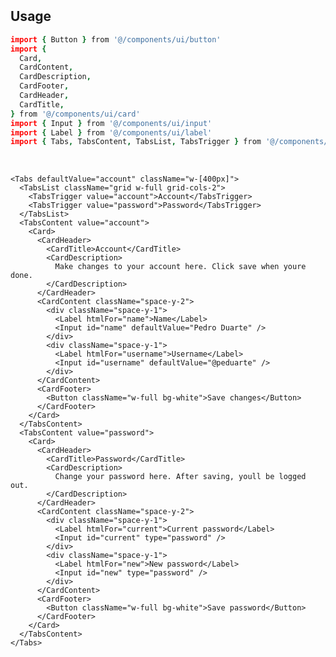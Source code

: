 ```coffeescript file=<rootDir>/src/components/ui/tabs.tsx title="components/ui/tabs.tsx"
```

<br />

## Usage

```coffeescript
import { Button } from '@/components/ui/button'
import {
  Card,
  CardContent,
  CardDescription,
  CardFooter,
  CardHeader,
  CardTitle,
} from '@/components/ui/card'
import { Input } from '@/components/ui/input'
import { Label } from '@/components/ui/label'
import { Tabs, TabsContent, TabsList, TabsTrigger } from '@/components/ui/tabs'
```

<br />

```tsx
<Tabs defaultValue="account" className="w-[400px]">
  <TabsList className="grid w-full grid-cols-2">
    <TabsTrigger value="account">Account</TabsTrigger>
    <TabsTrigger value="password">Password</TabsTrigger>
  </TabsList>
  <TabsContent value="account">
    <Card>
      <CardHeader>
        <CardTitle>Account</CardTitle>
        <CardDescription>
          Make changes to your account here. Click save when youre done.
        </CardDescription>
      </CardHeader>
      <CardContent className="space-y-2">
        <div className="space-y-1">
          <Label htmlFor="name">Name</Label>
          <Input id="name" defaultValue="Pedro Duarte" />
        </div>
        <div className="space-y-1">
          <Label htmlFor="username">Username</Label>
          <Input id="username" defaultValue="@peduarte" />
        </div>
      </CardContent>
      <CardFooter>
        <Button className="w-full bg-white">Save changes</Button>
      </CardFooter>
    </Card>
  </TabsContent>
  <TabsContent value="password">
    <Card>
      <CardHeader>
        <CardTitle>Password</CardTitle>
        <CardDescription>
          Change your password here. After saving, youll be logged out.
        </CardDescription>
      </CardHeader>
      <CardContent className="space-y-2">
        <div className="space-y-1">
          <Label htmlFor="current">Current password</Label>
          <Input id="current" type="password" />
        </div>
        <div className="space-y-1">
          <Label htmlFor="new">New password</Label>
          <Input id="new" type="password" />
        </div>
      </CardContent>
      <CardFooter>
        <Button className="w-full bg-white">Save password</Button>
      </CardFooter>
    </Card>
  </TabsContent>
</Tabs>
```